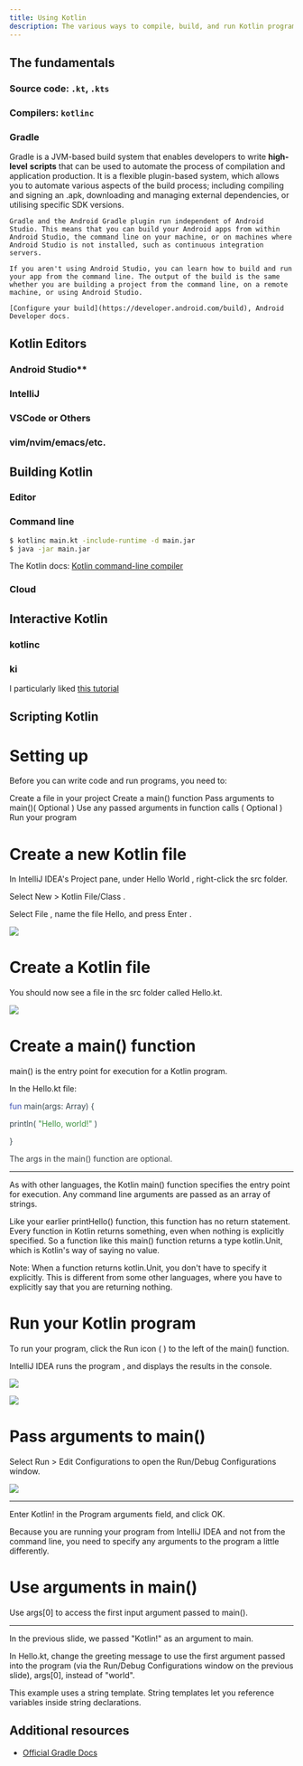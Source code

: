 ```yaml
---
title: Using Kotlin
description: The various ways to compile, build, and run Kotlin programs, libraries, and scripts
---
```


## The fundamentals

### Source code: `.kt`, `.kts`

### Compilers: `kotlinc`

### Gradle

Gradle is a JVM-based build system that enables developers to write **high-level** **scripts** that can be used to automate the process of compilation and application production. It is a flexible plugin-based system, which allows you to automate various aspects of the build process; including compiling and signing an .apk, downloading and managing external dependencies, or utilising specific SDK versions. 

```Note
Gradle and the Android Gradle plugin run independent of Android Studio. This means that you can build your Android apps from within Android Studio, the command line on your machine, or on machines where Android Studio is not installed, such as continuous integration servers.

If you aren't using Android Studio, you can learn how to build and run your app from the command line. The output of the build is the same whether you are building a project from the command line, on a remote machine, or using Android Studio. 

[Configure your build](https://developer.android.com/build), Android Developer docs.
```

## Kotlin Editors

### Android Studio**

### IntelliJ

### VSCode or Others

### vim/nvim/emacs/etc.

## Building Kotlin

### Editor

### Command line

```bash
$ kotlinc main.kt -include-runtime -d main.jar
$ java -jar main.jar
```

The Kotlin docs: [Kotlin command-line compiler](https://kotlinlang.org/docs/command-line.html#homebrew)

### Cloud

## Interactive Kotlin

### kotlinc

### ki

I particularly liked [this tutorial](https://www.youtube.com/watch?v=t28RY1aOGJs)

## Scripting Kotlin


# Setting up

Before you can write code and run programs, you need to:

Create a file in your project
Create a main() function
Pass arguments to main()( Optional  )
Use any  passed  arguments in function calls  (  Optional  )
Run your program

# Create a new Kotlin file

In  IntelliJ IDEA's  Project pane,  under   Hello World  ,    right-click the src folder.

Select  New > Kotlin File/Class .

Select  File , name the file Hello, and press  Enter .

![](img/Lesson%202%20Functions1.png)

# Create a Kotlin file

You should now see a file in the src folder called Hello.kt.

![](img/Lesson%202%20Functions2.png)

# Create a main() function

main() is the entry point for execution for a Kotlin program.

In the Hello.kt file:

<span style="color:#3F51B5">fun</span>  <span style="color:#37474F"> main(args: Array<String>) {</span>

<span style="color:#37474F">    println(</span>  <span style="color:#388E3C">"Hello, world!"</span>  <span style="color:#37474F">)</span>

<span style="color:#37474F">}</span>

<span style="color:#3C4043">The </span>  <span style="color:#3C4043">args</span>  <span style="color:#3C4043"> in the </span>  <span style="color:#3C4043">main()</span>  <span style="color:#3C4043"> function are optional.</span>

---

As with other languages, the Kotlin main() function specifies the entry point for execution. Any command line arguments are passed as an array of strings.

Like your earlier printHello() function, this function has no return statement. Every function in Kotlin returns something, even when nothing is explicitly specified. So a function like this main() function returns a type kotlin.Unit, which is Kotlin's way of saying no value.

Note: When a function returns kotlin.Unit, you don't have to specify it explicitly. This is different from some other languages, where you have to explicitly say that you are returning nothing.



# Run your Kotlin program

To run your program, click the Run icon (  ) to the left of the main() function.

IntelliJ IDEA runs  the program , and displays the results in the console.

![](img/Lesson%202%20Functions3.png)

![](img/Lesson%202%20Functions4.png)

# Pass arguments to main()

Select  Run > Edit Configurations  to open the  Run/Debug Configurations  window.

![](img/Lesson%202%20Functions5.png)

---

Enter Kotlin! in the Program arguments field, and click OK.

Because you are running your program from IntelliJ IDEA and not from the command line, you need to specify any arguments to the program a little differently.

# Use arguments in main()

Use args[0] to access the first input argument passed to main().

---

In the previous slide, we passed "Kotlin!" as an argument to main.

In Hello.kt, change the greeting message to use the first argument passed into the program (via the Run/Debug Configurations window on the previous slide), args[0], instead of "world".

This example uses a string template. String templates let you reference variables inside string declarations.


## Additional resources
- [Official Gradle Docs](https://gradle.org/)



